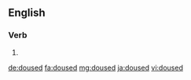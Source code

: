 ==English==

===Verb===
{{head|en}}

# {{en-past of|douse}}

[[de:doused]]
[[fa:doused]]
[[mg:doused]]
[[ja:doused]]
[[vi:doused]]